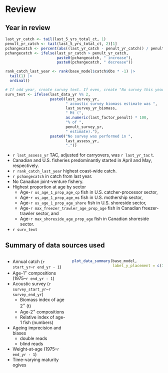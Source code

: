 # Review
## Year in review
```r

last_yr_catch <- tail(last_5_yrs_total_ct, 1)
penult_yr_catch <- tail(last_5_yrs_total_ct, 2)[1]
pchangecatch <- percent(abs((last_yr_catch - penult_yr_catch)) / penult_yr_catch)
pchangecatch <- ifelse(last_yr_catch > penult_yr_catch,
                       paste0(pchangecatch, " increase"),
                       paste0(pchangecatch, " decrease"))

rank_catch_last_year <- rank(base_model$catch$Obs * -1) |>
  tail(1) |>
  ordinal()

# If odd year, create survey text. If even, create "No survey this year" text
surv_text <- ifelse(last_data_yr %% 2,
                    paste0(last_survey_yr,
                           " acoustic survey biomass estimate was ",
                           last_survey_yr_biomass,
                           " Mt (",
                           as.numeric(last_factor_penult) * 100,
                           "% of ",
                           penult_survey_yr,
                           " estimate)."),
                    paste0("No survey was performed in ",
                           last_assess_yr,
                           "."))
```

* `r last_assess_yr` TAC, adjusted for carryovers, was `r last_yr_tac` t.
* Canadian and U.S. fisheries predominantly started in April and May,
respectively.
* `r rank_catch_last_year` highest coast-wide catch.
* `r pchangecatch` in catch from last year.
* No Canadian joint-venture fishery.
* Highest proportion at age by sector
  - Age-`r us_age_1_prop_age_cp` fish in U.S. catcher-processor sector,
  - Age-`r us_age_1_prop_age_ms` fish in U.S. mothership sector,
  - Age-`r us_age_1_prop_age_shore` fish in U.S. shoreside sector,
  - Age-`r max_freezer_trawler_age_prop_age` fish in Canadian freezer-trawler
sector, and
  - Age-`r max_shoreside_age_prop_age` fish in Canadian shoreside sector.
* `r surv_text`

## Summary of data sources used
:::::: {.columns}
::: {.column width="40%"}

\bsmall

* Annual catch (`r start_yr`--`r end_yr - 1`)
* Age-1$^+$ compositions (1975--`r end_yr - 1`)
* Acoustic survey (`r survey_start_yr`--`r survey_end_yr`)
  - Biomass index of age 2$^+$ (t)
  - Age-2$^+$ compositions
  - Relative index of age-1 fish (numbers)
* Ageing imprecision and biases
  - double reads
  - blind reads
* Weight-at-age (1975--`r end_yr - 1`)
* Time-varying maturity ogives

\esmall

:::

::: {.column width="60%"}
```r

plot_data_summary(base_model,
                  label_y_placement = c(1.8, 2.5, 2.0))
```
:::
::::::


